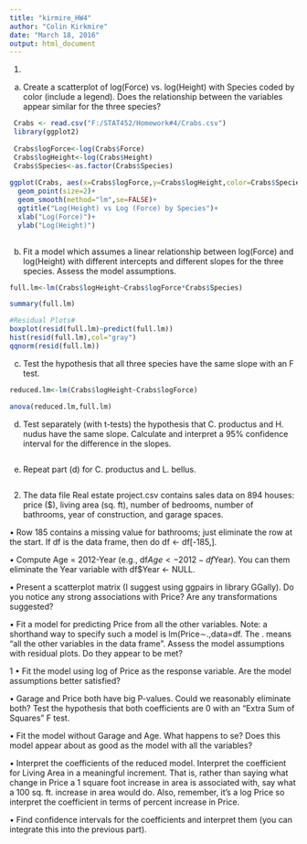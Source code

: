 ```yaml
---
title: "kirmire_HW4"
author: "Colin Kirkmire"
date: "March 18, 2016"
output: html_document
---
```


1)
(a) Create a scatterplot of log(Force) vs. log(Height) with Species coded by color (include a
legend). Does the relationship between the variables appear similar for the three species?


```r
 Crabs <- read.csv("F:/STAT452/Homework#4/Crabs.csv")
 library(ggplot2)
 
 Crabs$logForce<-log(Crabs$Force)
 Crabs$logHeight<-log(Crabs$Height)
 Crabs$Species<-as.factor(Crabs$Species)
 
ggplot(Crabs, aes(x=Crabs$logForce,y=Crabs$logHeight,color=Crabs$Species))+
  geom_point(size=2)+
  geom_smooth(method="lm",se=FALSE)+
  ggtitle("Log(Height) vs Log (Force) by Species")+
  xlab("Log(Force)")+
  ylab("Log(Height)")
  
```

(b) Fit a model which assumes a linear relationship between log(Force) and log(Height)
with different intercepts and different slopes for the three species. Assess the model
assumptions.

```r
full.lm<-lm(Crabs$logHeight~Crabs$logForce*Crabs$Species)

summary(full.lm)

#Residual Plots#
boxplot(resid(full.lm)~predict(full.lm))
hist(resid(full.lm),col="gray")
qqnorm(resid(full.lm))

```



(c) Test the hypothesis that all three species have the same slope with an F test.
```r
reduced.lm<-lm(Crabs$logHeight~Crabs$logForce)

anova(reduced.lm,full.lm)

```

(d) Test separately (with t-tests) the hypothesis that C. productus and H. nudus have the
same slope. Calculate and interpret a 95% confidence interval for the difference in the
slopes.

```r


```

(e) Repeat part (d) for C. productus and L. bellus.

```r


```
2. The data file Real estate project.csv contains sales data on 894 houses: price ($), living
area (sq. ft), number of bedrooms, number of bathrooms, year of construction, and garage
spaces.

• Row 185 contains a missing value for bathrooms; just eliminate the row at the start. If
df is the data frame, then do df <- df[-185,].

• Compute Age = 2012-Year (e.g., df$Age <- 2012-df$Year). You can them eliminate
the Year variable with df$Year <- NULL.

• Present a scatterplot matrix (I suggest using ggpairs in library GGally). Do you notice
any strong associations with Price? Are any transformations suggested?

• Fit a model for predicting Price from all the other variables. Note: a shorthand way to
specify such a model is lm(Price∼.,data=df. The . means “all the other variables in
the data frame”. Assess the model assumptions with residual plots. Do they appear to
be met?

1
• Fit the model using log of Price as the response variable. Are the model assumptions
better satisfied?

• Garage and Price both have big P-values. Could we reasonably eliminate both? Test
the hypothesis that both coefficients are 0 with an “Extra Sum of Squares” F test.

• Fit the model without Garage and Age. What happens to se? Does this model appear
about as good as the model with all the variables?

• Interpret the coefficients of the reduced model. Interpret the coefficient for Living Area
in a meaningful increment. That is, rather than saying what change in Price a 1 square
foot increase in area is associated with, say what a 100 sq. ft. increase in area would do.
Also, remember, it’s a log Price so interpret the coefficient in terms of percent increase
in Price.

• Find confidence intervals for the coefficients and interpret them (you can integrate this
into the previous part).
